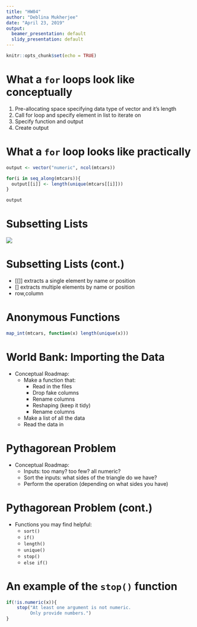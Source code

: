 ```yaml
---
title: "HW04"
author: "Deblina Mukherjee"
date: "April 23, 2019"
output:
  beamer_presentation: default
  slidy_presentation: default
---
```


```r
knitr::opts_chunk$set(echo = TRUE)
```

# What a ```for``` loops look like conceptually 

1. Pre-allocating space specifying data type of vector and it's length
2. Call for loop and specify element in list to iterate on 
3. Specify function and output
4. Create output 

# What a ```for``` loop looks like practically

```r
output <- vector("numeric", ncol(mtcars))

for(i in seq_along(mtcars)){
  output[[i]] <- length(unique(mtcars[[i]]))
}

output

```


# Subsetting Lists 

![](subsetting.png)

# Subsetting Lists (cont.)

* [[]] extracts a single element by name or position 
* [] extracts multiple elements by name or position 
* row,column

# Anonymous Functions 

```r

map_int(mtcars, function(x) length(unique(x)))

```

# World Bank: Importing the Data

* Conceptual Roadmap: 
  - Make a function that: 
      - Read in the files
      - Drop fake columns 
      - Rename columns 
      - Reshaping (keep it tidy)
      - Rename columns 
  - Make a list of all the data
  - Read the data in 
      

# Pythagorean Problem 

* Conceptual Roadmap: 
  - Inputs: too many? too few? all numeric? 
  - Sort the inputs: what sides of the triangle do we have? 
  - Perform the operation (depending on what sides you have)
  
# Pythagorean Problem (cont.)

* Functions you may find helpful: 
  - ```sort()``` 
  - ```if()```
  - ```length()```
  - ```unique()```
  - ```stop()```
  - ```else if()```
    
# An example of the ```stop()``` function

```r

if(!is.numeric(x)){
    stop("At least one argument is not numeric. 
         Only provide numbers.")
}


```

